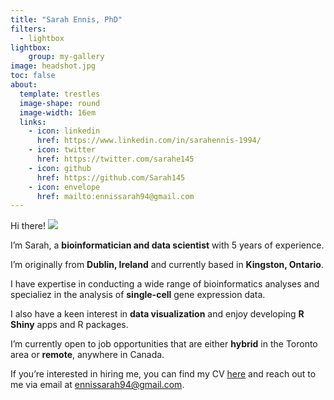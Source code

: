 ```yaml
---
title: "Sarah Ennis, PhD"
filters:
  - lightbox
lightbox:  
    group: my-gallery
image: headshot.jpg
toc: false
about: 
  template: trestles
  image-shape: round
  image-width: 16em
  links:
    - icon: linkedin
      href: https://www.linkedin.com/in/sarahennis-1994/
    - icon: twitter
      href: https://twitter.com/sarahe145
    - icon: github
      href: https://github.com/Sarah145
    - icon: envelope
      href: mailto:ennissarah94@gmail.com
---
```


::: about-me
Hi there! ![](gnome.png){.gnome-pic}
:::

I'm Sarah, a **bioinformatician and data scientist** with 5 years of experience.

I'm originally from **Dublin, Ireland** and currently based in **Kingston, Ontario**.

I have expertise in conducting a wide range of bioinformatics analyses and specialiez in the analysis of **single-cell** gene expression data.

I also have a keen interest in **data visualization** and enjoy developing **R Shiny** apps and R packages.

I'm currently open to job opportunities that are either **hybrid** in the Toronto area or **remote**, anywhere in Canada.

If you're interested in hiring me, you can find my CV [here](my_cv.pdf) and reach out to me via email at [ennissarah94\@gmail.com](mailto:ennissarah94@gmail.com).
